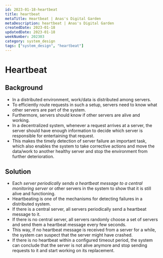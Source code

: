 ```yaml
---
id: 2023-01-18-heartbeat
title: heartbeat
metaTitle: Heartbeat | Anas's Digital Garden
metaDescription: heartbeat | Anas's Digital Garden
createdDate: 2023-01-18
updatedDate: 2023-01-18
weekNumber: 202303
category: system_design
tags: ["system_design", "heartbeat"]
---
```


# Heartbeat

## Background

- In a distributed environment, work/data is distributed among servers.
- To efficiently route requests in such a setup, servers need to know what other servers are part of the system.
- Furthermore, servers should know if other servers are alive and working.
- In a decentralized system, whenever a request arrives at a server, the server should have enough information to decide which server is responsible for entertaining that request.
- This makes the timely detection of server failure an important task, which also enables the system to take corrective actions and move the data/work to another healthy server and stop the environment from further deterioration.

## Solution

- Each *server periodically sends a heartbeat message to a central monitoring server* or other servers in the system to show that it is still alive and functioning.
- Heartbeating is one of the mechanisms for detecting failures in a distributed system.
- If there is a central server, all servers periodically send a heartbeat message to it.
- If there is no central server, all servers randomly choose a set of servers and send them a heartbeat message every few seconds.
- This way, if no heartbeat message is received from a server for a while, the system can suspect that the server might have crashed.
- If there is no heartbeat within a configured timeout period, the system can conclude that the server is not alive anymore and stop sending requests to it and start working on its replacement.

